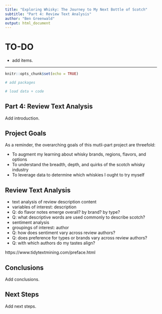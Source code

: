 ```yaml
---
title: "Exploring Whisky: The Journey to My Next Bottle of Scotch"
subtitle: "Part 4: Review Text Analysis"
author: "Ben Greenwald"
output: html_document
---
```


# TO-DO
* add items.

---

```r
knitr::opts_chunk$set(echo = TRUE)

# add packages
```

```r
# load data + code
```

## Part 4: Review Text Analysis
Add introduction. 

## Project Goals
As a reminder, the overarching goals of this mutli-part project are threefold:

* To augment my learning about whisky brands, regions, flavors, and options
* To understand the breadth, depth, and quirks of the scotch whisky industry
* To leverage data to determine which whiskies I ought to try myself

## Review Text Analysis
* text analysis of review description content
* variables of interest: description
* Q: do flavor notes emerge overall? by brand? by type?
* Q: what descriptive words are used commonly to describe scotch?
* sentiment analysis
* groupings of interest: author
* Q: how does sentiment vary across review authors?
* Q: does preference for types or brands vary across review authors?
* Q: with which authors do my tastes align?

https://www.tidytextmining.com/preface.html

## Conclusions
Add conclusions. 

## Next Steps
Add next steps.